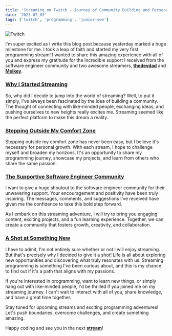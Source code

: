 ```yaml
---
title: 'Streaming on Twitch - Journey of Community Building and Personal Growth'
date: '2023-07-03'
tags: ['twitch', 'programming', 'junior-swe']
---
```


![Twitch](/images/Twitch.jpeg)

I'm super excited as I write this blog post because yesterday marked a huge milestone for me. I took a leap of faith and started my very first programming stream! I wanted to share this amazing experience with all of you and express my gratitude for the incredible support I received from the software engineer community and two awesome streamers, **[thedevdad](https://twitch.tv/thedevdad_)** and **[Melkey](https://twitch.tv/Melkey)**.

### <h3><u>**Why I Started Streaming**</u></h3>
So, why did I decide to jump into the world of streaming? Well, to put it simply, I've always been fascinated by the idea of building a community. The thought of connecting with like-minded people, exchanging ideas, and pushing ourselves to new heights really excites me. Streaming seemed like the perfect platform to make this dream a reality.

### <h3><u>**Stepping Outside My Comfort Zone**</u></h3>
Stepping outside my comfort zone has never been easy, but I believe it's necessary for personal growth. With each stream, I hope to challenge myself and broaden my horizons. It's an opportunity to share my programming journey, showcase my projects, and learn from others who share the same passion.

### <h3><u>**The Supportive Software Engineer Community**</u></h3>
I want to give a huge shoutout to the software engineer community for their unwavering support. Your encouragement and positivity have been truly inspiring. The messages, comments, and suggestions I've received have given me the confidence to take this bold step forward.

As I embark on this streaming adventure, I will try to bring you engaging content, exciting projects, and a fun learning experience. Together, we can create a community that fosters growth, creativity, and collaboration.

### <h3><u>**A Shot at Something New**</u></h3>
I have to admit, I'm not entirely sure whether or not I will enjoy streaming. But that's precisely why I decided to give it a shot! Life is all about exploring new opportunities and discovering what truly resonates with us. Streaming programming is something I've been curious about, and this is my chance to find out if it's a path that aligns with my passions.

If you're interested in programming, want to learn new things, or simply hang out with like-minded people, I'd be thrilled if you joined me on my streaming journey. I can't wait to interact with all of you, share knowledge, and have a great time together.

Stay tuned for upcoming streams and exciting programming adventures! Let's push boundaries, overcome challenges, and create something amazing.

Happy coding and see you in the next **[stream](https://twitch.tv/elijahkx)**!

